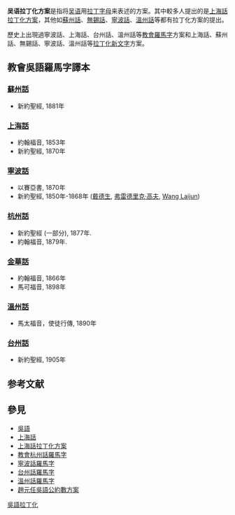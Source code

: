 {{RCL}}
'''吴语拉丁化方案'''是指将[[吴语|吴语]]用[[拉丁字母|拉丁字母]]来表述的方案。其中較多人提出的是[[上海話拉丁化方案|上海話拉丁化方案]]，其他如[[蘇州話|蘇州話]]、[[無錫話|無錫話]]、[[寧波話|寧波話]]、[[溫州話|溫州話]]等都有拉丁化方案的提出。

歷史上出現過寧波話、上海話、台州話、溫州話等[[教會羅馬字|教會羅馬字]]方案和上海話、蘇州話、無錫話、寧波話、溫州話等[[拉丁化新文字|拉丁化新文字]]方案。

==教會吳語羅馬字譯本==
===[[蘇州話|蘇州話]]===
* 新約聖經, 1881年

===[[上海話|上海話]]===
* 約翰福音, 1853年
* 新約聖經, 1870年

===[[寧波話|寧波話]] ===
* 以賽亞書, 1870年
* 新約聖經, 1850年-1868年 ([[戴德生|戴德生]], [[弗雷德里克·高夫|弗雷德里克·高夫]], [[Wang_Laijun|Wang Laijun]])

===[[杭州話|杭州話]]===
* 新約聖經 (一部分), 1877年.
* 約翰福音, 1879年.

===[[金華話|金華話]] ===
*約翰福音, 1866年
*馬可福音, 1898年

===[[溫州話|溫州話]]===
* 馬太福音，使徒行傳, 1890年

===[[台州話|台州話]]===
* 新約聖經, 1905年

== 参考文献 ==
{{Reflist}}

== 參見 ==
* [[吳語|吳語]]
* [[上海話|上海話]]
* [[上海話拉丁化方案|上海話拉丁化方案]]
* [[教會杭州話羅馬字|教會杭州話羅馬字]]
* [[寧波話羅馬字|寧波話羅馬字]] 
* [[台州話羅馬字|台州話羅馬字]] 
* [[溫州話羅馬字|溫州話羅馬字]] 
* [[趙元任吳語公約數方案|趙元任吳語公約數方案]] 

[[Category:吳語拉丁化|]]